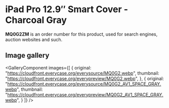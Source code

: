 
# iPad Pro 12.9″ Smart Cover - Charcoal Gray

<Callout type='info' emoji='👉🏻'>**MQ0G2ZM** is an order number for this product, used for search engines, auction websites and such.</Callout>

## Image gallery

<GalleryComponent
    images={[
      {
        original: "https://cloudfront.everycase.org/everysource/MQ0G2.webp",
        thumbnail: "https://cloudfront.everycase.org/everypreview/MQ0G2.webp",
      },
      {
        original: "https://cloudfront.everycase.org/everysource/MQ0G2_AV1_SPACE_GRAY.webp",
        thumbnail: "https://cloudfront.everycase.org/everypreview/MQ0G2_AV1_SPACE_GRAY.webp",
      }
    ]}
  />
